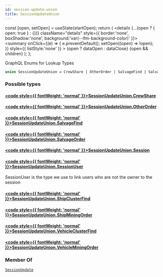 ```yaml
---
id: session-update-union
title: SessionUpdateUnion
---
```









  const [open, setOpen] = useState(startOpen);
  return (
    <details {...(open ? { open: true } : {})} className="details" style={{ border:'none', boxShadow:'none', background:'var(--ifm-background-color)' }}>
      <summary
        onClick={(e) => {
          e.preventDefault();
          setOpen((open) => !open);
        }}
        style={{ listStyle:'none' }}
      >
      {open ? dataOpen : dataClose}
      </summary>
      {open && children}
    </details>
  );
};








GraphQL Enums for Lookup Types


```graphql
union SessionUpdateUnion = CrewShare | OtherOrder | SalvageFind | SalvageOrder | Session | SessionUser | ShipClusterFind | ShipMiningOrder | VehicleClusterFind | VehicleMiningOrder
```




### Possible types

#### [<code style={{ fontWeight: 'normal' }}>SessionUpdateUnion.<b>CrewShare</b></code>](/api/types/objects/crew-share.mdx) <Badge class="badge badge--secondary " text="object"/> 



#### [<code style={{ fontWeight: 'normal' }}>SessionUpdateUnion.<b>OtherOrder</b></code>](/api/types/objects/other-order.mdx) <Badge class="badge badge--secondary " text="object"/> 



#### [<code style={{ fontWeight: 'normal' }}>SessionUpdateUnion.<b>SalvageFind</b></code>](/api/types/objects/salvage-find.mdx) <Badge class="badge badge--secondary " text="object"/> 



#### [<code style={{ fontWeight: 'normal' }}>SessionUpdateUnion.<b>SalvageOrder</b></code>](/api/types/objects/salvage-order.mdx) <Badge class="badge badge--secondary " text="object"/> 



#### [<code style={{ fontWeight: 'normal' }}>SessionUpdateUnion.<b>Session</b></code>](/api/types/objects/session.mdx) <Badge class="badge badge--secondary " text="object"/> 



#### [<code style={{ fontWeight: 'normal' }}>SessionUpdateUnion.<b>SessionUser</b></code>](/api/types/objects/session-user.mdx) <Badge class="badge badge--secondary " text="object"/> 
SessionUser is the type we use to link users who are not the owner to the 
session


#### [<code style={{ fontWeight: 'normal' }}>SessionUpdateUnion.<b>ShipClusterFind</b></code>](/api/types/objects/ship-cluster-find.mdx) <Badge class="badge badge--secondary " text="object"/> 



#### [<code style={{ fontWeight: 'normal' }}>SessionUpdateUnion.<b>ShipMiningOrder</b></code>](/api/types/objects/ship-mining-order.mdx) <Badge class="badge badge--secondary " text="object"/> 



#### [<code style={{ fontWeight: 'normal' }}>SessionUpdateUnion.<b>VehicleClusterFind</b></code>](/api/types/objects/vehicle-cluster-find.mdx) <Badge class="badge badge--secondary " text="object"/> 



#### [<code style={{ fontWeight: 'normal' }}>SessionUpdateUnion.<b>VehicleMiningOrder</b></code>](/api/types/objects/vehicle-mining-order.mdx) <Badge class="badge badge--secondary " text="object"/> 







### Member Of

[`SessionUpdate`](/api/types/objects/session-update.mdx)  <Badge class="badge badge--secondary badge--relation" text="object"/>